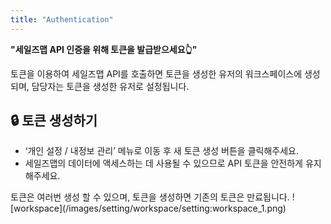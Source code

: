 ```yaml
---
title: "Authentication"
---
```


**"세일즈맵 API 인증을 위해 토큰을 발급받으세요👆"**

<Tip>
  토큰을 이용하여 세일즈맵 API를 호출하면 토큰을 생성한 유저의 워크스페이스에 생성되며, 담당자는 토큰을 생성한 유저로 설정됩니다.
</Tip>

## 🔒 토큰 생성하기

- ‘개인 설정 / 내정보 관리’ 메뉴로 이동 후 새 토큰 생성 버튼을 클릭해주세요.
- 세일즈맵의 데이터에 액세스하는 데 사용될 수 있으므로 API 토큰을 안전하게 유지해주세요.
<Tip>
  토큰은 여러번 생성 할 수 있으며, 토큰을 생성하면 기존의 토큰은 만료됩니다.   
</Tip>
  ![workspace](/images/setting/workspace/setting:workspace_1.png)
